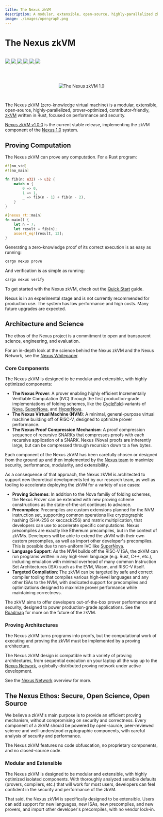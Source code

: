 ```yaml
---
title: The Nexus zkVM
description: A modular, extensible, open-source, highly-parallelized zkVM, written in Rust.
image: ./images/opengraph.png
---
```




# The Nexus zkVM

<br />

<div style={{display: "flex"}}>
    <a href="https://t.me/nexus_zkvm" style={{marginRight: 3}}>
        <img src="https://img.shields.io/endpoint?color=neon&logo=telegram&label=chat&url=https%3A%2F%2Fmogyo.ro%2Fquart-apis%2Ftgmembercount%3Fchat_id%3Dnexus_zkvm"/>
    </a>
    <a href="https://github.com/nexus-xyz/nexus-zkvm/graphs/contributors" style={{marginRight: 3}}>
        <img src="https://img.shields.io/github/contributors/nexus-xyz/nexus-zkvm.svg"/>
    </a>
    <a href="https://twitter.com/NexusLabsHQ" style={{marginRight: 3}}>
        <img src="https://img.shields.io/badge/Twitter-black?logo=x&logoColor=white"/>
    </a>
    <a href="https://nexus.xyz" style={{marginRight: 3}}>
        <img src="https://img.shields.io/static/v1?label=Stage&message=Alpha&color=2BB4AB"/>
    </a>
    <a href="https://github.com/nexus-xyz/nexus-zkvm/blob/main/LICENSE-MIT" style={{marginRight: 3}}>
        <img src="https://img.shields.io/badge/license-MIT-blue"/>
    </a>
    <a href="https://github.com/nexus-xyz/nexus-zkvm/blob/main/LICENSE-APACHE" style={{marginRight: 3}}>
        <img src="https://img.shields.io/badge/license-APACHE-blue"/>
    </a>
</div>

<br /><br />

<p align="center" >
    <Image alt="The Nexus zkVM 1.0" src = "/images/nexus_docs-header.png" width = {800} height = {800} />
</p>

<br />

The Nexus zkVM (zero-knowledge virtual machine) is a modular, extensible, open-source, highly-parallelized, prover-optimized, contributor-friendly, [zkVM](specs/zkvm-overview.mdx) written in Rust, focused on performance and security.

[Nexus zkVM v1.0.0](https://github.com/nexus-xyz/nexus-zkvm/releases/tag/v1.0.0) is the current stable release, implementing the zkVM component of the [Nexus 1.0](https://nexus-xyz.github.io/assets/nexus_whitepaper.pdf) system.

## Proving Computation

The Nexus zkVM can prove any computation. For a Rust program:

```rust
#![no_std]
#![no_main]

fn fib(n: u32) -> u32 {
    match n {
        0 => 0,
        1 => 1,
        _ => fib(n - 1) + fib(n - 2),
    }
}

#[nexus_rt::main]
fn main() {
    let n = 7;
    let result = fib(n);
    assert_eq!(result, 13);
}
```

Generating a zero-knowledge proof of its correct execution is as easy as running:

```bash
cargo nexus prove
```

And verification is as simple as running:

```bash
cargo nexus verify
```

To get started with the Nexus zkVM, check out the [Quick Start](zkvm/quick-start.mdx) guide.

<Callout type="info" emoji="ℹ️">
  Nexus is in an experimental stage and is not currently recommended for production use. The system has low performance and high costs. Many future upgrades are expected.
</Callout>

## Architecture and Science

The ethos of the Nexus project is a commitment to open and transparent science, engineering, and evaluation.

For an in-depth look at the science behind the Nexus zkVM and the Nexus Network, see the [Nexus Whitepaper](https://nexus-xyz.github.io/assets/nexus_whitepaper.pdf).

### Core Components

The Nexus zkVM is designed to be modular and extensible, with highly optimized components:

- **The Nexus Prover**: A prover enabling highly efficient Incrementally Verifiable Computation (IVC) through the first production-grade implementations of folding schemes, like the [CycleFold](https://eprint.iacr.org/2023/1192.pdf)-variants of [Nova](https://eprint.iacr.org/2021/370), [SuperNova](https://eprint.iacr.org/2022/1758.pdf), and [HyperNova](https://eprint.iacr.org/2023/573.pdf).
- **The Nexus Virtual Machine (NVM)**: A minimal, general-purpose virtual machine building off of RISC-V, designed to optimize prover performance.
- **The Nexus Proof Compression Mechanism**: A proof compression sequence of recursive SNARKs that compresses proofs with each recursive application of a SNARK. Nexus (Nova) proofs are inherently large, but can be compressed through recursion down to a few bytes.

Each component of the Nexus zkVM has been carefully chosen or designed from the ground up and then implemented by the [Nexus team](https://nexus.xyz) to maximize security, performance, modularity, and extensibility.

As a consequence of that approach, the Nexus zkVM is architected to support new theoretical developments led by our research team, as well as tooling to accelerate deploying the zkVM for a variety of use cases:

- **Proving Schemes**: In addition to the Nova familiy of folding schemes, the Nexus Prover can be extended with new proving scheme constructions as the state-of-the-art continues to advance.
- **Precompiles**: Precompiles are custom extensions planned for the NVM instruction set, supporting common operations like cryptographic hashing (SHA-256 or keccack256) and matrix multiplication, that developers can use to accelerate specific computations. Nexus precompiles are exactly like Ethereum precompiles, but in the context of zkVMs. Developers will be able to extend the zkVM with their own custom precompiles, as well as import other developer's precompiles. This is possible due to non-uniform IVC like [SuperNova](https://eprint.iacr.org/2022/1758.pdf).
- **Language Support**: As the NVM builds off the RISC-V ISA, the zkVM can run programs written in any high-level language (e.g. Rust, C++, etc.), including emulation with minimal overhead of many common Instruction Set Architectures (ISA) such as the EVM, Wasm, and RISC-V itself.
- **Targeted Compilation**: The zkVM can be targeted by safe and correct compiler tooling that compiles various high-level languages and any other ISAs to the NVM, with dedicated support for precompiles and optimizations designed to maximize prover performance while maintaining correctness.

The zkVM aims to offer developers out-of-the-box prover performance and security, designed to power production-grade applications. See the [Roadmap](specs/roadmap.mdx) for more on the future of the zkVM.

### Proving Architectures

The Nexus zkVM turns programs into proofs, but the computational work of executing and proving the zkVM must be implemented by a proving architecture.

The Nexus zkVM design is compatible with a variety of proving architectures, from sequential execution on your laptop all the way up to the [Nexus Network](network.mdx), a globally-distributed proving network under active development.

See the [Nexus Network](network.mdx) overview for more.

## The Nexus Ethos: Secure, Open Science, Open Source

We believe a zkVM's main purpose is to provide an efficient proving mechanism, without compromising on security and correctness. Every component of a zkVM should be powered by open-source, peer-reviewed science and well-understood cryptographic components, with careful analysis of security and performance.

The Nexus zkVM features no code obfuscation, no proprietary components, and no closed-source code.

### Modular and Extensible

The Nexus zkVM is designed to be modular and extensible, with highly optimized isolated components. With thoroughly analyzed sensible defaults (provers, compilers, etc.) that will work for most users, developers can feel confident in the security and performance of the zkVM.

That said, the Nexus zkVM is specifically designed to be extensible. Users can add support for new languages, new ISAs, new precompiles, and new provers, and import other developer's precompiles, with no vendor lock-in.
